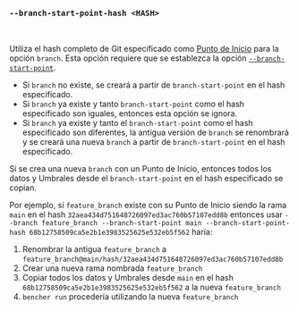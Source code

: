### `--branch-start-point-hash <HASH>`

<br />

Utiliza el hash completo de Git especificado como [Punto de Inicio][start point] para la opción `branch`.
Esta opción requiere que se establezca la opción [`--branch-start-point`][branch start point].

- Si `branch` no existe, se creará a partir de `branch-start-point` en el hash especificado.
- Si `branch` ya existe y tanto `branch-start-point` como el hash especificado son iguales,
  entonces esta opción se ignora.
- Si `branch` ya existe y tanto el `branch-start-point` como el hash especificado son diferentes,
  la antigua versión de `branch` se renombrará
  y se creará una nueva `branch` a partir de `branch-start-point` en el hash especificado.

Si se crea una nueva `branch` con un Punto de Inicio,
entonces todos los datos y Umbrales desde el `branch-start-point` en el hash especificado se copian.

Por ejemplo, si `feature_branch` existe con su Punto de Inicio siendo la rama `main`
en el hash `32aea434d751648726097ed3ac760b57107edd8b`
entonces usar `--branch feature_branch --branch-start-point main --branch-start-point-hash 68b12758509ca5e2b1e3983525625e532eb5f562`
haría:

1. Renombrar la antigua `feature_branch` a `feature_branch@main/hash/32aea434d751648726097ed3ac760b57107edd8b`
2. Crear una nueva rama nombrada `feature_branch`
3. Copiar todos los datos y Umbrales desde `main` en el hash `68b12758509ca5e2b1e3983525625e532eb5f562` a la nueva `feature_branch`
4. `bencher run` procedería utilizando la nueva `feature_branch`

[start point]: /es/docs/explanation/benchmarking/#start-point

[branch start point]: #--branch-start-point-branch